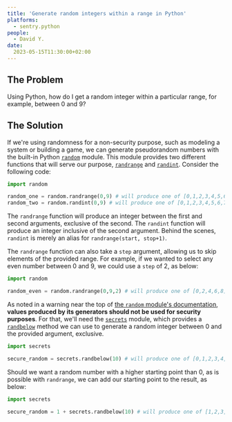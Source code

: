 ```yaml
---
title: 'Generate random integers within a range in Python'
platforms: 
  - sentry.python
people: 
  - David Y.
date: 
  2023-05-15T11:30:00+02:00
---
```


## The Problem

Using Python, how do I get a random integer within a particular range, for example, between 0 and 9?

## The Solution

If we're using randomness for a non-security purpose, such as modeling a system or building a game, we can generate pseudorandom numbers with the built-in Python [`random`](https://docs.python.org/3/library/random.html) module. This module provides two different functions that will serve our purpose, [`randrange`](https://docs.python.org/3/library/random.html#random.randrange) and [`randint`](https://docs.python.org/3/library/random.html#random.randint). Consider the following code:

```python
import random

random_one = random.randrange(0,9) # will produce one of [0,1,2,3,4,5,6,7,8]
random_two = random.randint(0,9) # will produce one of [0,1,2,3,4,5,6,7,8,9]
```

The `randrange` function will produce an integer between the first and second arguments, exclusive of the second. The `randint` function will produce an integer inclusive of the second argument. Behind the scenes, `randint` is merely an alias for `randrange(start, stop+1)`.

The `randrange` function can also take a `step` argument, allowing us to skip elements of the provided range. For example, if we wanted to select any even number between 0 and 9, we could use a `step` of 2, as below:

```python
import random

random_even = random.randrange(0,9,2) # will produce one of [0,2,4,6,8]
```

As noted in a warning near the top of [the `random` module's documentation](https://docs.python.org/3/library/random.html), **values produced by its generators should not be used for security purposes**. For that, we'll need the [`secrets`](https://docs.python.org/3/library/secrets.html#module-secrets) module, which provides a [`randbelow`](https://docs.python.org/3/library/secrets.html#secrets.randbelow) method we can use to generate a random integer between 0 and the provided argument, exclusive.

```python
import secrets

secure_random = secrets.randbelow(10) # will produce one of [0,1,2,3,4,5,6,7,8,9]
```

Should we want a random number with a higher starting point than 0, as is possible with `randrange`, we can add our starting point to the result, as below:

```python
import secrets

secure_random = 1 + secrets.randbelow(10) # will produce one of [1,2,3,4,5,6,7,8,9,10]
```
